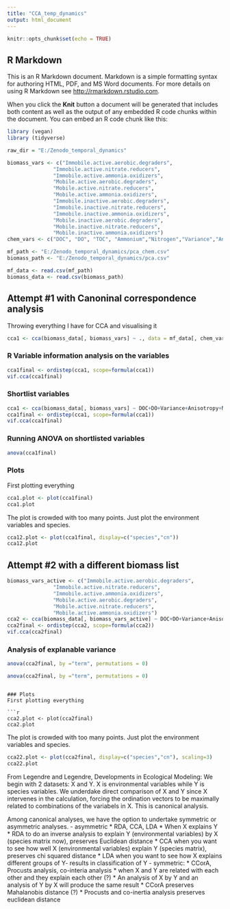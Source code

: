 ```yaml
---
title: "CCA_temp_dynamics"
output: html_document
---
```


```r
knitr::opts_chunk$set(echo = TRUE)
```

## R Markdown

This is an R Markdown document. Markdown is a simple formatting syntax for authoring HTML, PDF, and MS Word documents. For more details on using R Markdown see <http://rmarkdown.rstudio.com>.

When you click the **Knit** button a document will be generated that includes both content as well as the output of any embedded R code chunks within the document. You can embed an R code chunk like this:

```r
library (vegan)
library (tidyverse)

raw_dir = "E:/Zenodo_temporal_dynamics"

biomass_vars <- c("Immobile.active.aerobic.degraders",
               "Immobile.active.nitrate.reducers",
               "Immobile.active.ammonia.oxidizers",
               "Mobile.active.aerobic.degraders",
               "Mobile.active.nitrate.reducers",
               "Mobile.active.ammonia.oxidizers",
               "Immobile.inactive.aerobic.degraders",
               "Immobile.inactive.nitrate.reducers",
               "Immobile.inactive.ammonia.oxidizers",
               "Mobile.inactive.aerobic.degraders",
               "Mobile.inactive.nitrate.reducers",
               "Mobile.inactive.ammonia.oxidizers")
chem_vars <- c("DOC", "DO", "TOC", "Ammonium","Nitrogen","Variance","Anisotropy","Normalised_vel")

mf_path <- "E:/Zenodo_temporal_dynamics/pca_chem.csv"
biomass_path <- "E:/Zenodo_temporal_dynamics/pca.csv"

mf_data <- read.csv(mf_path)
biomass_data <- read.csv(biomass_path)
```
## Attempt #1 with Canoninal correspondence analysis

Throwing everything I have for CCA and visualising it

```r
cca1 <- cca(biomass_data[, biomass_vars] ~ ., data = mf_data[, chem_vars])
```
### R Variable information analysis on the variables

```r
cca1final <- ordistep(cca1, scope=formula(cca1))
vif.cca(cca1final)
```
### Shortlist variables

```r
cca1 <- cca(biomass_data[, biomass_vars] ~ DOC+DO+Variance+Anisotropy+Normalised_vel, data = mf_data)
cca1final <- ordistep(cca1, scope=formula(cca1))
vif.cca(cca1final)
```
### Running ANOVA on shortlisted variables

```r
anova(cca1final)
```


### Plots

First plotting everything

```r
cca1.plot <- plot(cca1final)
cca1.plot
```

The plot is crowded with too many points. Just plot the environment variables and species.

```r
cca12.plot <- plot(cca1final, display=c("species","cn"))
cca12.plot

```

## Attempt #2 with a different biomass list

```r
biomass_vars_active <- c("Immobile.active.aerobic.degraders",
               "Immobile.active.nitrate.reducers",
               "Immobile.active.ammonia.oxidizers",
               "Mobile.active.aerobic.degraders",
               "Mobile.active.nitrate.reducers",
               "Mobile.active.ammonia.oxidizers")
cca2 <- cca(biomass_data[, biomass_vars_active] ~ DOC+DO+Variance+Anisotropy+Normalised_vel, data = mf_data)
cca2final <- ordistep(cca2, scope=formula(cca2))
vif.cca(cca2final)
```
### Analysis of explanable variance
```r
anova(cca2final, by ="term", permutations = 0)
```
```r
anova(cca2final, by ="term", permutations = 0)
```
```

### Plots
First plotting everything

```r
cca2.plot <- plot(cca2final)
cca2.plot
```

The plot is crowded with too many points. Just plot the environment variables and species.

```r
cca22.plot <- plot(cca2final, display=c("species","cn"), scaling=3)
cca22.plot
```
From Legendre and Legendre, Developments in Ecological Modeling:
We begin with 2 datasets: X and Y. X is environmental variables while Y is species variables.
We underdake direct comparison of X and Y since X intervenes in the calculation, forcing the ordination vectors to be maximally related to combinations of the variabels in X. This is canonical analysis.

Among canonical analyses, we have the option to undertake symmetric or asymmetric analyses.
- asymmetric
  * RDA, CCA, LDA
  * When X explains Y
  * RDA to do an inverse analysis to explain Y (environmental variables) by X (species matrix now), preserves Euclidean distance
  * CCA when you want to see how well X (environmental variables) explain Y (species matrix), preserves chi squared distance
  * LDA when you want to see how X explains different groups of Y- results in classification of Y
- symmetric:
  * CCorA, Procusts analysis, co-interia analysis
  * when X and Y are related with each other and they explain each other (?)
  * An analysis of X by Y and an analysis of Y by X will produce the same result
  * CCorA preserves Mahalanobis distance (?)
  * Procusts and co-inertia analysis preserves euclidean distance
  
  

